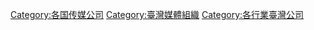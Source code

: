 [[Category:各国传媒公司|Category:各国传媒公司]]
[[Category:臺灣媒體組織|Category:臺灣媒體組織]]
[[Category:各行業臺灣公司|Category:各行業臺灣公司]]